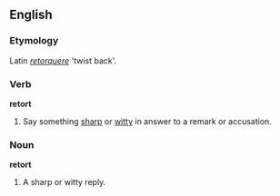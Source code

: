 ==English==

===Etymology===
Latin ''[[retorquere]]'' 'twist back'.

===Verb===
'''retort'''
# Say something [[sharp]] or [[witty]] in answer to a remark or accusation.

===Noun===
'''retort'''
# A sharp or witty reply.